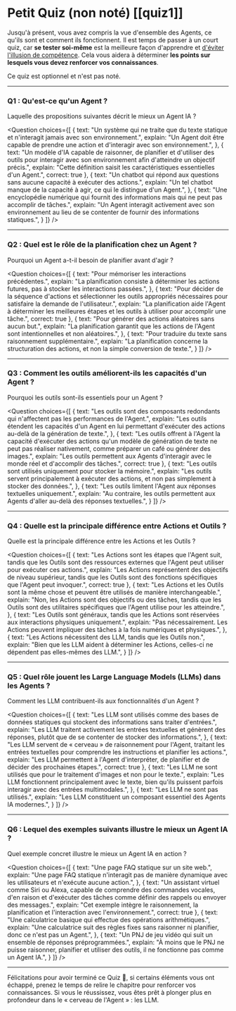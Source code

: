 # Petit Quiz (non noté) [[quiz1]]

Jusqu'à présent, vous avez compris la vue d'ensemble des Agents, ce qu'ils sont et comment ils fonctionnent. Il est temps de passer à un court quiz, car **se tester soi-même** est la meilleure façon d'apprendre et [d'éviter l'illusion de compétence](https://www.coursera.org/lecture/learning-how-to-learn/illusions-of-competence-BuFzf). Cela vous aidera à déterminer **les points sur lesquels vous devez renforcer vos connaissances**.

Ce quiz est optionnel et n'est pas noté.

---

### Q1 : Qu'est-ce qu'un Agent ?
Laquelle des propositions suivantes décrit le mieux un Agent IA ?

<Question
choices={[
{
  text: "Un système qui ne traite que du texte statique et n'interagit jamais avec son environnement.",
  explain: "Un Agent doit être capable de prendre une action et d'interagir avec son environnement.",
},
{
  text: "Un modèle d'IA capable de raisonner, de planifier et d'utiliser des outils pour interagir avec son environnement afin d'atteindre un objectif précis.",
  explain: "Cette définition saisit les caractéristiques essentielles d'un Agent.",
  correct: true
},
{
  text: "Un chatbot qui répond aux questions sans aucune capacité à exécuter des actions.",
  explain: "Un tel chatbot manque de la capacité à agir, ce qui le distingue d'un Agent.",
},
{
  text: "Une encyclopédie numérique qui fournit des informations mais qui ne peut pas accomplir de tâches.",
  explain: "Un Agent interagit activement avec son environnement au lieu de se contenter de fournir des informations statiques.",
}
]}
/>

---

### Q2 : Quel est le rôle de la planification chez un Agent ?
Pourquoi un Agent a-t-il besoin de planifier avant d'agir ?

<Question
choices={[
{
  text: "Pour mémoriser les interactions précédentes.",
  explain: "La planification consiste à déterminer les actions futures, pas à stocker les interactions passées.",
},
{
  text: "Pour décider de la séquence d'actions et sélectionner les outils appropriés nécessaires pour satisfaire la demande de l'utilisateur.",
  explain: "La planification aide l'Agent à déterminer les meilleures étapes et les outils à utiliser pour accomplir une tâche.",
  correct: true
},
{
  text: "Pour générer des actions aléatoires sans aucun but.",
  explain: "La planification garantit que les actions de l'Agent sont intentionnelles et non aléatoires.",
},
{
  text: "Pour traduire du texte sans raisonnement supplémentaire.",
  explain: "La planification concerne la structuration des actions, et non la simple conversion de texte.",
}
]}
/>

---

### Q3 : Comment les outils améliorent-ils les capacités d'un Agent ?
Pourquoi les outils sont-ils essentiels pour un Agent ?

<Question
choices={[
{
  text: "Les outils sont des composants redondants qui n'affectent pas les performances de l'Agent.",
  explain: "Les outils étendent les capacités d'un Agent en lui permettant d'exécuter des actions au-delà de la génération de texte.",
},
{
  text: "Les outils offrent à l'Agent la capacité d'exécuter des actions qu'un modèle de génération de texte ne peut pas réaliser nativement, comme préparer un café ou générer des images.",
  explain: "Les outils permettent aux Agents d'interagir avec le monde réel et d'accomplir des tâches.",
  correct: true
},
{
  text: "Les outils sont utilisés uniquement pour stocker la mémoire.",
  explain: "Les outils servent principalement à exécuter des actions, et non pas simplement à stocker des données.",
},
{
  text: "Les outils limitent l'Agent aux réponses textuelles uniquement.",
  explain: "Au contraire, les outils permettent aux Agents d'aller au-delà des réponses textuelles.",
}
]}
/>

---

### Q4 : Quelle est la principale différence entre Actions et Outils ?
Quelle est la principale différence entre les Actions et les Outils ?

<Question
choices={[
{
  text: "Les Actions sont les étapes que l'Agent suit, tandis que les Outils sont des ressources externes que l'Agent peut utiliser pour exécuter ces actions.",
  explain: "Les Actions représentent des objectifs de niveau supérieur, tandis que les Outils sont des fonctions spécifiques que l'Agent peut invoquer.",
  correct: true
},
{
  text: "Les Actions et les Outils sont la même chose et peuvent être utilisés de manière interchangeable.",
  explain: "Non, les Actions sont des objectifs ou des tâches, tandis que les Outils sont des utilitaires spécifiques que l'Agent utilise pour les atteindre.",
},
{
  text: "Les Outils sont généraux, tandis que les Actions sont réservées aux interactions physiques uniquement.",
  explain: "Pas nécessairement. Les Actions peuvent impliquer des tâches à la fois numériques et physiques.",
},
{
  text: "Les Actions nécessitent des LLM, tandis que les Outils non.",
  explain: "Bien que les LLM aident à déterminer les Actions, celles-ci ne dépendent pas elles-mêmes des LLM.",
}
]}
/>

---

### Q5 : Quel rôle jouent les Large Language Models (LLMs) dans les Agents ?
Comment les LLM contribuent-ils aux fonctionnalités d'un Agent ?

<Question
choices={[
{
  text: "Les LLM sont utilisés comme des bases de données statiques qui stockent des informations sans traiter d'entrées.",
  explain: "Les LLM traitent activement les entrées textuelles et génèrent des réponses, plutôt que de se contenter de stocker des informations.",
},
{
  text: "Les LLM servent de « cerveau » de raisonnement pour l'Agent, traitant les entrées textuelles pour comprendre les instructions et planifier les actions.",
  explain: "Les LLM permettent à l'Agent d'interpréter, de planifier et de décider des prochaines étapes.",
  correct: true
},
{
  text: "Les LLM ne sont utilisés que pour le traitement d'images et non pour le texte.",
  explain: "Les LLM fonctionnent principalement avec le texte, bien qu'ils puissent parfois interagir avec des entrées multimodales.",
},
{
  text: "Les LLM ne sont pas utilisés.",
  explain: "Les LLM constituent un composant essentiel des Agents IA modernes.",
}
]}
/>

---

### Q6 : Lequel des exemples suivants illustre le mieux un Agent IA ?
Quel exemple concret illustre le mieux un Agent IA en action ?

<Question
choices={[
{
  text: "Une page FAQ statique sur un site web.",
  explain: "Une page FAQ statique n'interagit pas de manière dynamique avec les utilisateurs et n'exécute aucune action.",
},
{
  text: "Un assistant virtuel comme Siri ou Alexa, capable de comprendre des commandes vocales, d'en raison et d'exécuter des tâches comme définir des rappels ou envoyer des messages.",
  explain: "Cet exemple intègre le raisonnement, la planification et l'interaction avec l'environnement.",
  correct: true
},
{
  text: "Une calculatrice basique qui effectue des opérations arithmétiques.",
  explain: "Une calculatrice suit des règles fixes sans raisonner ni planifier, donc ce n'est pas un Agent.",
},
{
  text: "Un PNJ de jeu vidéo qui suit un ensemble de réponses préprogrammées.",
  explain: "À moins que le PNJ ne puisse raisonner, planifier et utiliser des outils, il ne fonctionne pas comme un Agent IA.",
}
]}
/>

---

Félicitations pour avoir terminé ce Quiz 🥳, si certains éléments vous ont échappé, prenez le temps de relire le chapitre pour renforcer vos connaissances. Si vous le réussissez, vous êtes prêt à plonger plus en profondeur dans le « cerveau de l'Agent » : les LLM.
